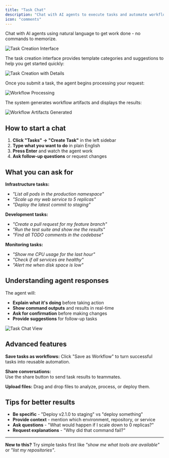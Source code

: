 ```yaml
---
title: "Task Chat"
description: "Chat with AI agents to execute tasks and automate workflows"
icon: "comments"
---
```


Chat with AI agents using natural language to get work done - no commands to memorize.

![Task Creation Interface](/assets/screenshots/composer/task-chat/task-creation-main-interface.png)

The task creation interface provides template categories and suggestions to help you get started quickly:

![Task Creation with Details](/assets/screenshots/composer/task-chat/task-creation-with-details.png)

Once you submit a task, the agent begins processing your request:

![Workflow Processing](/assets/screenshots/composer/task-chat/workflow-processing.png)

The system generates workflow artifacts and displays the results:

![Workflow Artifacts Generated](/assets/screenshots/composer/task-chat/workflow-artifacts-generated.png)

## How to start a chat

1. **Click "Tasks" → "Create Task"** in the left sidebar
2. **Type what you want to do** in plain English
3. **Press Enter** and watch the agent work
4. **Ask follow-up questions** or request changes

## What you can ask for

**Infrastructure tasks:**
- *"List all pods in the production namespace"*
- *"Scale up my web service to 5 replicas"*
- *"Deploy the latest commit to staging"*

**Development tasks:**
- *"Create a pull request for my feature branch"*
- *"Run the test suite and show me the results"*  
- *"Find all TODO comments in the codebase"*

**Monitoring tasks:**
- *"Show me CPU usage for the last hour"*
- *"Check if all services are healthy"*
- *"Alert me when disk space is low"*

## Understanding agent responses

The agent will:
- **Explain what it's doing** before taking action
- **Show command outputs** and results in real-time
- **Ask for confirmation** before making changes
- **Provide suggestions** for follow-up tasks

![Task Chat View](/assets/screenshots/composer/task-chat/chat-view-16.png)

## Advanced features

**Save tasks as workflows:**
Click "Save as Workflow" to turn successful tasks into reusable automation.

**Share conversations:**  
Use the share button to send task results to teammates.

**Upload files:**
Drag and drop files to analyze, process, or deploy them.

## Tips for better results

- **Be specific** - "Deploy v2.1.0 to staging" vs "deploy something"
- **Provide context** - mention which environment, repository, or service
- **Ask questions** - "What would happen if I scale down to 0 replicas?"
- **Request explanations** - "Why did that command fail?"

---

**New to this?** Try simple tasks first like *"show me what tools are available"* or *"list my repositories"*.